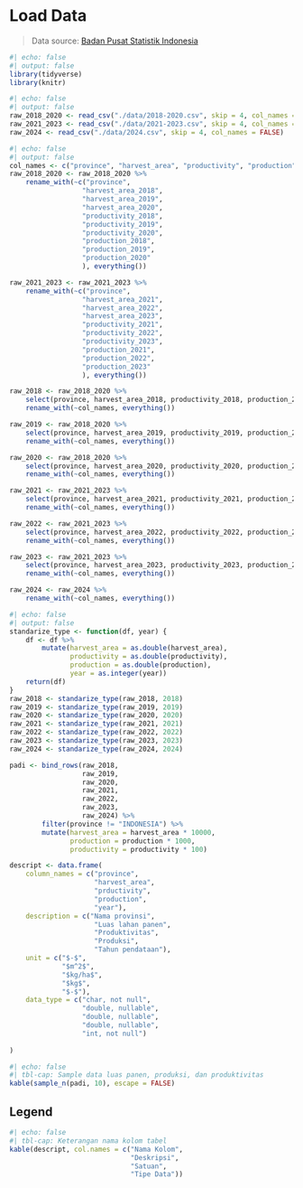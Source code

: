 # Load Data

> Data source: [Badan Pusat Statistik Indonesia](https://www.bps.go.id/id/statistics-table/2/MTQ5OCMy/luas-panen--produksi--dan-produktivitas-padi-menurut-provinsi.html)


```r
#| echo: false
#| output: false
library(tidyverse)
library(knitr)
```

```r
#| echo: false
#| output: false
raw_2018_2020 <- read_csv("./data/2018-2020.csv", skip = 4, col_names = FALSE)
raw_2021_2023 <- read_csv("./data/2021-2023.csv", skip = 4, col_names = FALSE)
raw_2024 <- read_csv("./data/2024.csv", skip = 4, col_names = FALSE)
```

```r
#| echo: false
#| output: false
col_names <- c("province", "harvest_area", "productivity", "production")
raw_2018_2020 <- raw_2018_2020 %>%
    rename_with(~c("province",
                  "harvest_area_2018",
                  "harvest_area_2019",
                  "harvest_area_2020",
                  "productivity_2018",
                  "productivity_2019",
                  "productivity_2020",
                  "production_2018",
                  "production_2019",
                  "production_2020"
                  ), everything())

raw_2021_2023 <- raw_2021_2023 %>%
    rename_with(~c("province",
                  "harvest_area_2021",
                  "harvest_area_2022",
                  "harvest_area_2023",
                  "productivity_2021",
                  "productivity_2022",
                  "productivity_2023",
                  "production_2021",
                  "production_2022",
                  "production_2023"
                  ), everything())

raw_2018 <- raw_2018_2020 %>%
    select(province, harvest_area_2018, productivity_2018, production_2018) %>%
    rename_with(~col_names, everything())

raw_2019 <- raw_2018_2020 %>%
    select(province, harvest_area_2019, productivity_2019, production_2019) %>%
    rename_with(~col_names, everything())

raw_2020 <- raw_2018_2020 %>%
    select(province, harvest_area_2020, productivity_2020, production_2020) %>%
    rename_with(~col_names, everything())

raw_2021 <- raw_2021_2023 %>%
    select(province, harvest_area_2021, productivity_2021, production_2021) %>%
    rename_with(~col_names, everything())

raw_2022 <- raw_2021_2023 %>%
    select(province, harvest_area_2022, productivity_2022, production_2022) %>%
    rename_with(~col_names, everything())

raw_2023 <- raw_2021_2023 %>%
    select(province, harvest_area_2023, productivity_2023, production_2023) %>%
    rename_with(~col_names, everything())

raw_2024 <- raw_2024 %>%
    rename_with(~col_names, everything())
```

```r
#| echo: false
#| output: false
standarize_type <- function(df, year) {
    df <- df %>%
        mutate(harvest_area = as.double(harvest_area),
               productivity = as.double(productivity),
               production = as.double(production),
               year = as.integer(year))
    return(df)
}
raw_2018 <- standarize_type(raw_2018, 2018)
raw_2019 <- standarize_type(raw_2019, 2019)
raw_2020 <- standarize_type(raw_2020, 2020)
raw_2021 <- standarize_type(raw_2021, 2021)
raw_2022 <- standarize_type(raw_2022, 2022)
raw_2023 <- standarize_type(raw_2023, 2023)
raw_2024 <- standarize_type(raw_2024, 2024)

padi <- bind_rows(raw_2018,
                  raw_2019,
                  raw_2020,
                  raw_2021,
                  raw_2022,
                  raw_2023,
                  raw_2024) %>%
        filter(province != "INDONESIA") %>%
        mutate(harvest_area = harvest_area * 10000,
               production = production * 1000,
               productivity = productivity * 100)

descript <- data.frame(
    column_names = c("province",
                     "harvest_area",
                     "prductivity",
                     "production",
                     "year"),
    description = c("Nama provinsi",
                     "Luas lahan panen",
                     "Produktivitas",
                     "Produksi",
                     "Tahun pendataan"),
    unit = c("$-$",
             "$m^2$",
             "$kg/ha$",
             "$kg$",
             "$-$"),
    data_type = c("char, not null",
                  "double, nullable",
                  "double, nullable",
                  "double, nullable",
                  "int, not null")
    
)
```
```r
#| echo: false
#| tbl-cap: Sample data luas panen, produksi, dan produktivitas
kable(sample_n(padi, 10), escape = FALSE)

```

## Legend

```r
#| echo: false
#| tbl-cap: Keterangan nama kolom tabel
kable(descript, col.names = c("Nama Kolom",
                              "Deskripsi",
                              "Satuan",
                              "Tipe Data"))
```